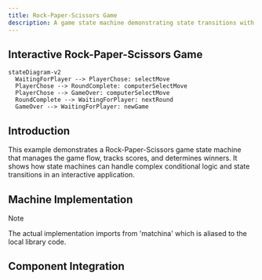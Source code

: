 ```yaml
---
title: Rock-Paper-Scissors Game
description: A game state machine demonstrating state transitions with conditional logic
---
```



## Interactive Rock-Paper-Scissors Game

<div className="not-content">
  <RockPaperScissorsExample client:visible />
</div>

```mermaid
stateDiagram-v2
  WaitingForPlayer --> PlayerChose: selectMove
  PlayerChose --> RoundComplete: computerSelectMove
  PlayerChose --> GameOver: computerSelectMove
  RoundComplete --> WaitingForPlayer: nextRound
  GameOver --> WaitingForPlayer: newGame
```

## Introduction

This example demonstrates a Rock-Paper-Scissors game state machine that manages the game flow, tracks scores, and determines winners. It shows how state machines can handle complex conditional logic and state transitions in an interactive application.

## Machine Implementation

<CodeBlock code={machineCode} lang="js" title="machine.ts" />

<div className="admonition note">
  <p className="admonition-title">Note</p>
  <p>
    The actual implementation imports from 'matchina' which is aliased to the
    local library code.
  </p>
</div>

## Component Integration

<CodeBlock code={indexCode} lang="tsx" title="index.tsx" />
